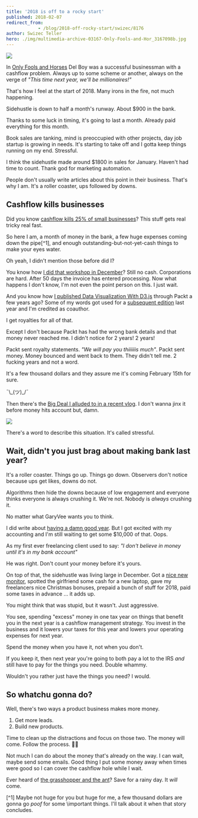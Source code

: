 ```yaml
---
title: '2018 is off to a rocky start'
published: 2018-02-07
redirect_from: 
            - /blog/2018-off-rocky-start/swizec/8176
author: Swizec Teller
hero: ./img/multimedia-archive-03167-Only-Fools-and-Hor_3167098b.jpg
---
```

![](./img/multimedia-archive-03167-Only-Fools-and-Hor_3167098b.jpg)



In [Only Fools and Horses](https://en.wikipedia.org/wiki/Only_Fools_and_Horses) Del Boy was a successful businessman with a cashflow problem. Always up to some scheme or another, always on the verge of _"This time next year, we'll be millionaires!"_



That's how I feel at the start of 2018. Many irons in the fire, not much happening.



Sidehustle is down to half a month's runway. About $900 in the bank.



Thanks to some luck in timing, it's going to last a month. Already paid everything for this month.



Book sales are tanking, mind is preoccupied with other projects, day job startup is growing in needs. It's starting to take off and I gotta keep things running on my end. Stressful.



I think the sidehustle made around $1800 in sales for January. Haven't had time to count. Thank god for marketing automation.



People don't usually write articles about this point in their business. That's why I am. It's a roller coaster, ups followed by downs.



## Cashflow kills businesses



Did you know [cashflow kills 25% of small businesses](http://time.com/money/3888448/cash-flow-small-business-startups/)? This stuff gets real tricky real fast.



So here I am, a month of money in the bank, a few huge expenses coming down the pipe\[^1], and enough outstanding-but-not-yet-cash things to make your eyes water.



Oh yeah, I didn't mention those before did I?



You know how [I did that workshop in December](https://swizec.com/blog/teaching-backend-devs-react-redux-stubhub-boston/swizec/7952)? Still no cash. Corporations are hard. After 50 days the invoice has entered processing. Now what happens I don't know, I'm not even the point person on this. I just wait.



And you know how [I published Data Visualization With D3.js](https://www.packtpub.com/web-development/data-visualization-d3js) through Packt a few years ago? Some of my words got used for a [subsequent edition](https://www.packtpub.com/web-development/d3js-4x-data-visualization-third-edition) last year and I'm credited as coauthor.



I get royalties for all of that.



Except I don't because Packt has had the wrong bank details and that money never reached me. I didn't notice for 2 years! 2 years!



Packt sent royalty statements. _"We will pay you thiiiiiis much"_. Packt sent money. Money bounced and went back to them. They didn't tell me. 2 fucking years and not a word.



It's a few thousand dollars and they assure me it's coming February 15th for sure.



¯\\\_(ツ)\_/¯



Then there's the [Big Deal I alluded to in a recent vlog](https://www.youtube.com/watch?v=k5wayr6tYzY&t=1s). I don't wanna jinx it before money hits account but, damn.



![](https://memegenerator.net/img/instances/500x/62709854/damn-girl-you-thicker-than-a-bowl-of-oatmeal.jpg)



There's a word to describe this situation. It's called stressful.



## Wait, didn't you just brag about making bank last year?



It's a roller coaster. Things go up. Things go down. Observers don't notice because ups get likes, downs do not.



Algorithms then hide the downs because of low engagement and everyone thinks everyone is always crushing it. We're not. Nobody is _always_ crushing it.



No matter what GaryVee wants you to think.



I did write about [having a damn good year](https://swizec.com/blog/how-i-sidehustled-72167-last-year-and-what-i-wanna-do-next/swizec/8016). But I got excited with my accounting and I'm still waiting to get some $10,000 of that. Oops.



As my first ever freelancing client used to say: _"I don't believe in money until it's in my bank account"_



He was right. Don't count your money before it's yours.



On top of that, the sidehustle was living large in December. Got a [nice new monitor](https://swizec.com/blog/new-5k-monitor-lg-ultrafine-5k/swizec/7955), spotted the girlfriend some cash for a new laptop, gave my freelancers nice Christmas bonuses, prepaid a bunch of stuff for 2018, paid some taxes in advance ... it adds up.



You might think that was stupid, but it wasn't. Just aggressive.



You see, spending "excess" money in one tax year on things that benefit you in the next year is a cashflow management strategy. You invest in the business and it lowers your taxes for this year and lowers your operating expenses for next year.



Spend the money when you have it, not when you don't.



If you keep it, then next year you're going to both pay a lot to the IRS _and_ still have to pay for the things you need. Double whammy.



Wouldn't you rather just have the things you need? I would.



## So whatchu gonna do?



Well, there's two ways a product business makes more money.



1. Get more leads.
2. Build new products.



Time to clean up the distractions and focus on those two. The money will come. Follow the process. 🙏🏻



Not much I can do about the money that's already on the way. I can wait, maybe send some emails. Good thing I put some money away when times were good so I can cover the cashflow hole while I wait.



Ever heard of [the grasshopper and the ant](https://en.wikipedia.org/wiki/The_Ant_and_the_Grasshopper)? Save for a rainy day. It _will_ come.



\[^1] Maybe not huge for you but huge for me, a few thousand dollars are gonna go _poof_ for some \\important things. I'll talk about it when that story concludes.